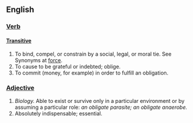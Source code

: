 == English ==
=== [[Verb]] ===
==== [[Transitive]] ====

# To bind, compel, or constrain by a social, legal, or moral tie. See Synonyms at [[force]]. 
# To cause to be grateful or indebted; oblige. 
# To commit (money, for example) in order to fulfill an obligation.

=== [[Adjective]] ===

# ''Biology.'' Able to exist or survive only in a particular environment or by assuming a particular role: ''an obligate parasite; an obligate anaerobe. ''
# Absolutely indispensable; essential.